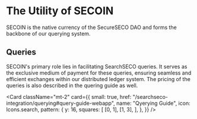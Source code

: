 
# The Utility of SECOIN

SECOIN is the native currency of the SecureSECO DAO and forms the backbone of our querying system.

## Queries

SECOIN's primary role lies in facilitating SearchSECO queries. It serves as the exclusive medium of payment for these queries, ensuring seamless and efficient exchanges within our distributed ledger system. The pricing of the queries is also described in the quering guide as well.

<Card
  className="mt-2"
  card={{
    small: true,
    href: "/searchseco-integration/querying#query-guide-webapp",
    name: "Qyerying Guide",
    icon: Icons.search,
    pattern: {
      y: 16,
      squares: [
        [0, 1],
        [1, 3],
      ],
    },
  }}
/>
